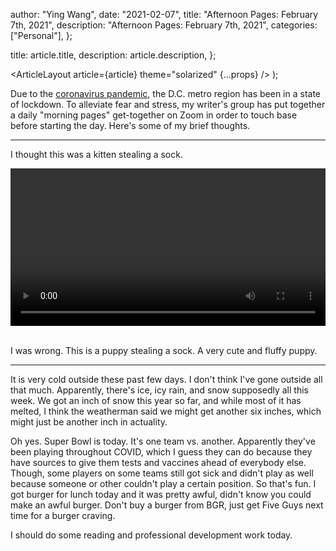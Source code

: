 
  author: "Ying Wang",
  date: "2021-02-07",
  title: "Afternoon Pages: February 7th, 2021",
  description: "Afternoon Pages: February 7th, 2021",
  categories: ["Personal"],
};

  title: article.title,
  description: article.description,
};

  <ArticleLayout article={article} theme="solarized" {...props} />
);

Due to the [coronavirus
pandemic](https://en.wikipedia.org/wiki/2019-20_coronavirus_pandemic), the D.C.
metro region has been in a state of lockdown. To alleviate fear and stress, my
writer's group has put together a daily "morning pages" get-together on Zoom in
order to touch base before starting the day. Here's some of my brief thoughts.

---

I thought this was a kitten stealing a sock.

<!-- https://stackoverflow.com/a/26276254 -->

<video style="width: 100%; width: -moz-available; width: -webkit-fill-available; width: fill-available; max-width: 100%;" controls>
    <source src="/video/posts/2021/02/07/afternoon_pages.mp4" type="video/mp4">
    Your browser does not support HTML5 video.
</video>
<br/>
<br/>

I was wrong. This is a puppy stealing a sock. A very cute and fluffy puppy.

---

It is very cold outside these past few days. I don't think I've gone outside all
that much. Apparently, there's ice, icy rain, and snow supposedly all this week.
We got an inch of snow this year so far, and while most of it has melted, I
think the weatherman said we might get another six inches, which might just be
another inch in actuality.

Oh yes. Super Bowl is today. It's one team vs. another. Apparently they've been
playing throughout COVID, which I guess they can do because they have sources to
give them tests and vaccines ahead of everybody else. Though, some players on
some teams still got sick and didn't play as well because someone or other
couldn't play a certain position. So that's fun. I got burger for lunch today
and it was pretty awful, didn't know you could make an awful burger. Don't buy a
burger from BGR, just get Five Guys next time for a burger craving.

I should do some reading and professional development work today.

